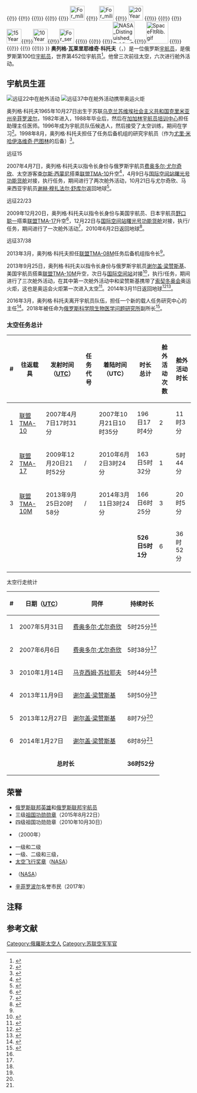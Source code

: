 {{UTC+0}}
{{Infobox astronaut
| image =Oleg Kotov.jpg
| name          =奥列格·科托夫
| type          =医生，宇航员
| nationality   ={{RUS}}
| birth_date    ={{Birth date and age|1965|10|27|df=y}}
| birth_place   ={{USSR}}[[乌克兰苏维埃社会主义共和国|乌克兰苏维埃社会主义共和国]][[克里米亚州|克里米亚州]][[辛菲罗波尔|辛菲罗波尔]]
| occupation    =[[飞行员|飞行员]]
|eva1           =6
|eva2           =34时53分
| selection     =1996年
| time          =526日5时4分
| mission       =[[联盟TMA-10|联盟TMA-10]]（{{le|远征15|Expedition 15}}）<br/>[[联盟TMA-17|联盟TMA-17]]（{{le|远征22|Expedition 22}}/{{le|远征23|Expedition 23|23}}）<br/>[[联盟TMA-10M|联盟TMA-10M]]（{{le|远征37|Expedition 37}}/{{le|远征38|Expedition 38|38}}）
| insignia      =[[Image:Soyuz_TMA-10_Patch.png|50px]] [[Image:ISS_Expedition_15_Patch.svg|50px]] [[File:Soyuz-TMA-17-Mission-Patch.png|50px]] [[File:ISS_Expedition_22_Patch.svg|50px]] [[File:ISS_Expedition_23_Patch.svg|50px]] [[Image:Soyuz-TMA-10M-Mission-Patch.png|50px]] [[Image:ISS_Expedition_37_Patch.png|45px]] [[Image:ISS_Expedition_38_Patch.svg|50px]]
| rank   = 上校
| awards        ={{俄罗斯联邦英雄}}
{{(!}}
{{!}} {{三级祖国功勋勋章}} {{!!}} {{四级祖国功勋勋章}} 
{{!)}}
{{(!}}
{{!}} [[File:For_military_valour_1st_rib.png|40px]] {{!!}} [[File:For_military_valour_2st_rib.png|40px]] {{!!}} [[File:20YearsServiceRibbon2009.png|40px]]
{{!)}}
{{(!}}
{{!}} [[File:15YearsServiceRibbon2009.png|40px]]{{!!}}[[File:10YearsServiceRibbon2009.png|40px]]{{!!}}[[File:For_service_in_Military-air_forces_rib.png|40px]]
{{!)}}
{{(!}}
{{!}}[[File:NASA_Distinguished_Public_Service_Medal.gif|60px]]{{!!}}[[File:SpaceFltRib.gif|60px]]
{{!)}}
{{(!}}
{{!}}{{俄罗斯联邦宇航员徽章}}
{{!)}}
}}
'''奥列格·瓦莱里耶维奇·科托夫'''（{{lang-ru|Оле́г Вале́риевич Ко́тов|Oleg Valerievich Kotov}}，{{bd|1965年|10月27日|}}）是一位俄罗斯[[宇航员|宇航员]]，是俄罗斯第100位[[宇航员|宇航员]]，世界第452位宇航员<ref>{{cite web |title=Позывные космонавтов |url=http://www.gctc.ru/main.php?id=156 |publisher=GCTC |language=ru |accessdate=2021-03-11 |archive-date=2019-04-21 |archive-url=https://web.archive.org/web/20190421055051/http://www.gctc.ru/main.php?id=156 |dead-url=no }}</ref>。他曾三次前往太空，六次进行舱外活动。

==宇航员生涯==
[[File:Expedition_22_flight_engineer_Oleg_Kotov_during_an_EVA.jpg|远征22中在舱外活动]]
[[File:ISS-37_EVA_Oleg_Kotov_with_the_Olympic_torch.jpg|远征37中在舱外活动携带奥运火炬]]

奥列格·科托夫1965年10月27日出生于苏联[[乌克兰苏维埃社会主义共和国|乌克兰苏维埃社会主义共和国]][[克里米亚州|克里米亚州]][[辛菲罗波尔|辛菲罗波尔]]，1982年进入{{link-ru|基洛夫军事医学科学院|Военно-медицинская академия имени С. М. Кирова}}，1988年毕业后，然后在[[加加林宇航员培训中心|加加林宇航员培训中心]]担任助理主任医师。1996年成为宇航员队伍候选人，然后接受了太空训练，期间在{{link-ru|卡钦斯克高级军事航空学校|Качинское высшее военное авиационное училище лётчиков}}学习<ref name="ru">{{cite web |title=Oleg Valerievich KOTOV |url=https://www.energia.ru/en/iss/iss15/kotov.html |publisher=[[科罗廖夫能源火箭航天集团|科罗廖夫能源火箭航天集团]] |language=en |accessdate=2021-03-11 |archive-date=2021-02-27 |archive-url=https://web.archive.org/web/20210227211247/https://www.energia.ru/en/iss/iss15/kotov.html |dead-url=no }}</ref>。1998年8月，奥列格·科托夫担任了{{le|联盟TM-18|Soyuz TM-18}}任务后备机组的研究宇航员（作为[[尤里·米哈伊洛维奇·巴图林|尤里·米哈伊洛维奇·巴图林]]的后备）<ref name="oleg">{{cite web|title=Cosmonaut Biography: Oleg Valeriyevich|url=http://www.spacefacts.de/bios/cosmonauts/english/kotov_oleg.htm|publisher=SPACE FACTS|language=en|date=2018-04-19accessdate=2021-03-11|access-date=2021-03-11|archive-date=2018-05-25|archive-url=https://web.archive.org/web/20180525144648/http://www.spacefacts.de/bios/cosmonauts/english/kotov_oleg.htm|dead-url=no}}</ref>。

;远征15
2007年4月7日，奥列格·科托夫以指令长身份与俄罗斯宇航员[[费奥多尔·尤尔奇欣|费奥多尔·尤尔奇欣]]、太空游客[[查尔斯·西蒙尼|查尔斯·西蒙尼]]搭乘[[联盟TMA-10|联盟TMA-10]]升空<ref>{{cite news |title=微软Word之父今晨搭乘俄罗斯联盟号顺利升空 |url=http://it.sohu.com/20070408/n249276177.shtml |accessdate=2021-03-11 |work=搜狐IT |date=2007-04-08 |archive-date=2019-08-09 |archive-url=https://web.archive.org/web/20190809141646/http://it.sohu.com/20070408/n249276177.shtml |dead-url=no }}</ref>，4月9日与[[国际空间站|国际空间站]][[曙光号功能货舱|曙光号功能货舱]]对接{{notetag|2007年9月27日解除对接，于同日至10月21日与[[星辰号服务舱|星辰号服务舱]]重新对接。}}，执行{{le|远征15|Expedition 15}}任务，期间进行了两次舱外活动，10月21日与尤尔奇欣、马来西亚宇航员[[谢赫·穆扎法尔·舒库尔|谢赫·穆扎法尔·舒库尔]]返回地球<ref name="ex15">{{cite web|title=ISS: Expedition 15|url=http://www.spacefacts.de/iss/english/exp_15.htm|publisher=SPACE FACTS|language=en|date=2020-12-04|accessdate=2021-03-11|archive-date=2020-02-17|archive-url=https://web.archive.org/web/20200217201310/http://www.spacefacts.de/iss/english/exp_15.htm|dead-url=no}}</ref>。

;远征22/23
2009年12月20日，奥列格·科托夫以指令长身份与美国宇航员{{le|蒂莫西·克里默|Timothy Creamer}}、日本宇航员[[野口聪一|野口聪一]]搭乘[[联盟TMA-17|联盟TMA-17]]升空<ref>{{cite news |title=俄罗斯向国际空间站成功发射载人飞船[组图] |url=http://news.eastday.com/w/20091221/u1a4893506.html |accessdate=2021-03-11 |work=东方网 |date=2009-12-21 |archive-date=2019-04-06 |archive-url=https://web.archive.org/web/20190406081325/http://news.eastday.com/w/20091221/u1a4893506.html |dead-url=no }}</ref>，12月22日与[[国际空间站|国际空间站]][[曙光号功能货舱|曙光号功能货舱]]对接{{notetag|2010年5月12日解除对接，于同至6月2日与[[星辰号服务舱|星辰号服务舱]]重新对接。}}，执行{{le|远征22|Expedition 22}}/{{le|远征23|Expedition 23}}任务，期间进行了一次舱外活动<ref>{{cite news |title=国际空间站两俄罗斯宇航员成功完成太空行走 |url=http://news.sciencenet.cn/htmlnews/2010/1/227293.shtm?id=227293 |accessdate=2021-03-11 |work=科学网 |date=2010-01-15}}</ref>，2010年6月2日返回地球<ref name="ex22">{{cite web|title=ISS: Expedition 22|url=http://www.spacefacts.de/iss/english/exp_22.htm|publisher=SPACE FACTS|language=en|date=2020-12-14|accessdate=2021-03-11|archive-date=2020-11-16|archive-url=https://web.archive.org/web/20201116064835/http://www.spacefacts.de/iss/english/exp_22.htm|dead-url=no}}</ref>。

;远征37/38
2013年3月，奥列格·科托夫担任[[联盟TMA-08M|联盟TMA-08M]]任务后备机组指令长<ref name="oleg"/>。

2013年9月25日，奥列格·科托夫以指令长身份与俄罗斯宇航员[[谢尔盖·梁赞斯基|谢尔盖·梁赞斯基]]、美国宇航员{{le|迈克尔·霍普金斯|Michael S. Hopkins}}搭乘[[联盟TMA-10M|联盟TMA-10M]]升空，次日与[[国际空间站|国际空间站]]{{le|探索号实验舱|Poisk (ISS module)}}对接<ref>{{cite news |title=俄“联盟TMA-10M”载人飞船发射 与空间站对接 |url=http://news.cnr.cn/gjxw/list/201309/t20130926_513696672.shtml |accessdate=2021-03-11 |work=中国广播网 |date=2013-09-26 |archive-date=2020-07-29 |archive-url=https://web.archive.org/web/20200729164349/http://news.cnr.cn/gjxw/list/201309/t20130926_513696672.shtml |dead-url=no }}</ref>，执行{{le|远征37|Expedition 37}}/{{le|远征38|Expedition 38}}任务，期间进行了三次舱外活动{{notetag|其中远征37一次，远征38两次。}}，在其中第一次舱外活动中和梁赞斯基携带了[[索契冬奥会|索契冬奥会]]奥运火炬，这也是奥运会火炬第一次进入太空<ref>{{cite news |title=索契冬奥会火炬漫步太空 科托夫手持火炬 |url=https://sports.sohu.com/20131110/n389868780.shtml|accessdate=2021-03-11|work=搜狐网 |date=2013-09-26}}</ref>。2014年3月11日返回地球<ref name="ex37">{{cite web|title=ISS: Expedition 37|url=http://www.spacefacts.de/iss/english/exp_37.htm|publisher=SPACE FACTS|language=en|date=2020-12-14|accessdate=2021-03-11|archive-date=2020-11-16|archive-url=https://web.archive.org/web/20201116071220/http://www.spacefacts.de/iss/english/exp_37.htm|dead-url=no}}</ref><ref name="ex38">{{cite web|title=ISS: Expedition 38|url=http://www.spacefacts.de/iss/english/exp_38.htm|publisher=SPACE FACTS|language=en|date=2020-12-14|accessdate=2021-03-11|archive-date=2020-11-16|archive-url=https://web.archive.org/web/20201116071200/http://www.spacefacts.de/iss/english/exp_38.htm|dead-url=no}}</ref>。

2016年3月，奥列格·科托夫离开宇航员队伍，担任一个新的载人任务研究中心的主任<ref>{{cite news|title=Летчик-космонавт Котов возглавил центр пилотируемых программ ЦНИИМаш|url=https://www.interfax.ru/russia/507095|publisher=[[国际文传电讯社|国际文传电讯社]]|language=ru|date=2016-03-06|accessdate=2021-03-11|archive-date=2021-01-28|archive-url=https://web.archive.org/web/20210128152251/https://www.interfax.ru/russia/507095|dead-url=no}}</ref>。2018年被任命为[[俄罗斯科学院生物医学问题研究所|俄罗斯科学院生物医学问题研究所]]副所长<ref name="tass">{{cite news|title=МКС для туризма — это ни о чем! Космонавт Котов — о будущем российского космоса|url=https://tass.ru/interviews/5583665|publisher=[[塔斯社|塔斯社]]|language=ru|date=2018-09-20|accessdate=2021-03-11|archive-date=2021-01-21|archive-url=https://web.archive.org/web/20210121214757/https://tass.ru/interviews/5583665|dead-url=no}}</ref>。
===太空任务总计===
{| class="wikitable"
! # !! 往返载具!! 发射时间（[[协调世界时|UTC]]） !! 任务代号 !! 着陆时间（UTC）!! 时长总计 !! 舱外活动次数 !! 舱外活动时长
|-
| 1 || [[联盟TMA-10|联盟TMA-10]] || 2007年4月7日17时31分 ||{{le|远征15|Expedition 15}}||2007年10月21日10时35分 || 196日17时4分 ||2||11时3分
|-
| 2 || [[联盟TMA-17|联盟TMA-17]] || 2009年12月20日21时52分 ||{{le|远征22|Expedition 22}}/{{le|远征23|Expedition 23|23}}||2010年6月2日3时24分 || 163日5时32分 ||1||5时44分
|-
| 3 || [[联盟TMA-10M|联盟TMA-10M]] || 2013年9月25日20时58分 ||{{le|远征37|Expedition 37}}/{{le|远征38|Expedition 38|38}}||2014年3月11日3时24分 || 166日6时25分 ||3||20时5分
|-
| colspan=5 | || '''526日5时1分'''||6||36时52分
|-
|}
;太空行走统计
{| class="wikitable" style="margin: 1em auto 1em auto;"
|-
! #
!日期（[[UTC|UTC]]）
!同伴
!持续时长
|-
| 1
| 2007年5月31日
| {{flagicon|RUS}} [[费奥多尔·尤尔奇欣|费奥多尔·尤尔奇欣]]
| 5时25分<ref name="ex15"/>
|-
| 2
| 2007年6月6日
| {{flagicon|RUS}} [[费奥多尔·尤尔奇欣|费奥多尔·尤尔奇欣]]
| 5时38分<ref name="ex15"/>
|-
| 3
| 2010年1月14日
| {{flagicon|RUS}} [[马克西姆·苏拉耶夫|马克西姆·苏拉耶夫]]
| 5时44分<ref name="ex22"/>
|-
| 4
| 2013年11月9日
| {{flagicon|RUS}} [[谢尔盖·梁赞斯基|谢尔盖·梁赞斯基]]
| 5时50分<ref name="ex37"/>
|-
| 5
| 2013年12月27日
| {{flagicon|RUS}} [[谢尔盖·梁赞斯基|谢尔盖·梁赞斯基]]
| 8时7分<ref name="ex38"/>
|-
| 6
| 2014年1月27日
| {{flagicon|RUS}} [[谢尔盖·梁赞斯基|谢尔盖·梁赞斯基]]
| 6时8分<ref name="ex38"/>
|-
| colspan="3" |<center>'''总时长'''</center>
| '''36时52分'''
|}
==荣誉==
*[[俄罗斯联邦英雄|俄罗斯联邦英雄]]和[[俄罗斯联邦宇航员|俄罗斯联邦宇航员]]
*三级[[祖国功勋勋章|祖国功勋勋章]]（2015年8月22日）
*四级祖国功勋勋章（2010年10月30日）
*{{link-ru|军功勋章 (俄罗斯联邦)|Орден «За военные заслуги» (Россия)}}（2000年）
*一级和二级{{link-ru|军事英勇奖章|Медаль «За воинскую доблесть» (Минобороны)}}
*一级、二级和三级{{link-ru|军队优异服役奖章|Медаль «За отличие в военной службе» (Минобороны)}}，{{link-ru|空军服役奖章|Медаль «За службу в Военно-воздушных силах»}}
*[[美国宇航局太空飞行奖章|太空飞行奖章]]（[[NASA|NASA]]）
*{{le|美国宇航局杰出公共服务奖章|NASA Distinguished Public Service Medal|杰出公共服务奖章}}（[[NASA|NASA]]）
*[[辛菲罗波尔|辛菲罗波尔]]名誉市民（2017年）
==注释==
{{notefoot}}
==参考文献==
{{Reflist|2}}
{{俄罗斯联邦宇航员}}
{{Authority control}}
{{DEFAULTSORT:Kotov, Oleg}}
[[Category:俄羅斯太空人|Category:俄羅斯太空人]]
[[Category:苏联空军军官|Category:苏联空军军官]]